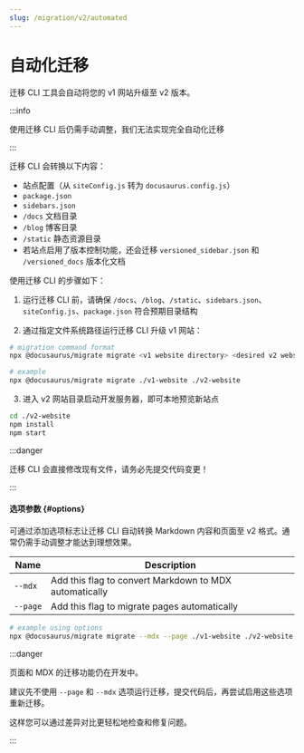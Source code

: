 ```yaml
---
slug: /migration/v2/automated
---
```


# 自动化迁移

迁移 CLI 工具会自动将您的 v1 网站升级至 v2 版本。

:::info

使用迁移 CLI 后仍需手动调整，我们无法实现完全自动化迁移

:::

迁移 CLI 会转换以下内容：

- 站点配置（从 `siteConfig.js` 转为 `docusaurus.config.js`）
- `package.json`
- `sidebars.json`
- `/docs` 文档目录
- `/blog` 博客目录
- `/static` 静态资源目录
- 若站点启用了版本控制功能，还会迁移 `versioned_sidebar.json` 和 `/versioned_docs` 版本化文档

使用迁移 CLI 的步骤如下：

1. 运行迁移 CLI 前，请确保 `/docs`、`/blog`、`/static`、`sidebars.json`、`siteConfig.js`、`package.json` 符合预期目录结构

2. 通过指定文件系统路径运行迁移 CLI 升级 v1 网站：

```bash
# migration command format
npx @docusaurus/migrate migrate <v1 website directory> <desired v2 website directory>

# example
npx @docusaurus/migrate migrate ./v1-website ./v2-website
```

3. 进入 v2 网站目录启动开发服务器，即可本地预览新站点

```bash npm2yarn
cd ./v2-website
npm install
npm start
```

:::danger

迁移 CLI 会直接修改现有文件，请务必先提交代码变更！

:::

#### 选项参数 {#options}

可通过添加选项标志让迁移 CLI 自动转换 Markdown 内容和页面至 v2 格式。通常仍需手动调整才能达到理想效果。

| Name     | Description                                            |
| -------- | ------------------------------------------------------ |
| `--mdx`  | Add this flag to convert Markdown to MDX automatically |
| `--page` | Add this flag to migrate pages automatically           |

```bash
# example using options
npx @docusaurus/migrate migrate --mdx --page ./v1-website ./v2-website
```

:::danger

页面和 MDX 的迁移功能仍在开发中。

建议先不使用 `--page` 和 `--mdx` 选项运行迁移，提交代码后，再尝试启用这些选项重新迁移。

这样您可以通过差异对比更轻松地检查和修复问题。

:::